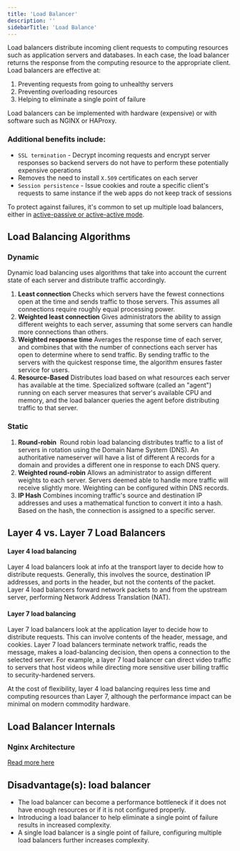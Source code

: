 ```yaml
---
title: 'Load Balancer'
description: ''
sidebarTitle: 'Load Balance'
---
```


Load balancers distribute incoming client requests to computing resources such as application servers and databases.
In each case, the load balancer returns the response from the computing resource to the appropriate client. Load
balancers are effective at:

1. Preventing requests from going to unhealthy servers
2. Preventing overloading resources
3. Helping to eliminate a single point of failure

Load balancers can be implemented with hardware (expensive) or with software such as NGINX or HAProxy.

### Additional benefits include:

- `SSL termination` - Decrypt incoming requests and encrypt server responses so backend servers do not have to perform these potentially expensive operations
- Removes the need to install `X.509` certificates on each server
- `Session persistence` - Issue cookies and route a specific client's requests to same instance if the web apps do not keep track of sessions

To protect against failures, it's common to set up multiple load balancers, either in
[active-passive or active-active mode](/hld/fundamentals/primer/availability-patterns#fail-over).

## Load Balancing Algorithms

### Dynamic
Dynamic load balancing uses algorithms that take into account the current state of each server and distribute traffic
accordingly.

1. **Least connection**
Checks which servers have the fewest connections open at the time and sends traffic to those servers. This assumes all
connections require roughly equal processing power.
2. **Weighted least connection**
Gives administrators the ability to assign different weights to each server, assuming that some servers can handle more
connections than others.
3. **Weighted response time**
Averages the response time of each server, and combines that with the number of connections each server has open to
determine where to send traffic. By sending traffic to the servers with the quickest response time, the algorithm ensures
faster service for users.
4. **Resource-Based**
Distributes load based on what resources each server has available at the time. Specialized software (called an "agent")
running on each server measures that server's available CPU and memory, and the load balancer queries the agent before
distributing traffic to that server.

### Static
1. **Round-robin**
 Round robin load balancing distributes traffic to a list of servers in rotation using the Domain Name System
(DNS). An authoritative nameserver will have a list of different A records for a domain and provides a different
one in response to each DNS query.
2. **Weighted round-robin**
Allows an administrator to assign different weights to each server. Servers deemed able to handle more traffic will
receive slightly more. Weighting can be configured within DNS records.
3. **IP Hash**
Combines incoming traffic's source and destination IP addresses and uses a mathematical function to convert it
into a hash. Based on the hash, the connection is assigned to a specific server.


## Layer 4 vs. Layer 7 Load Balancers

#### Layer 4 load balancing
Layer 4 load balancers look at info at the transport layer to decide how to distribute requests. Generally, this
involves the source, destination IP addresses, and ports in the header, but not the contents of the packet. Layer 4
load balancers forward network packets to and from the upstream server, performing Network Address Translation (NAT).

#### Layer 7 load balancing
Layer 7 load balancers look at the application layer to decide how to distribute requests. This can involve contents of
the header, message, and cookies. Layer 7 load balancers terminate network traffic, reads the message, makes a
load-balancing decision, then opens a connection to the selected server. For example, a layer 7 load balancer can direct
video traffic to servers that host videos while directing more sensitive user billing traffic to security-hardened servers.

At the cost of flexibility, layer 4 load balancing requires less time and computing resources than Layer 7, although
the performance impact can be minimal on modern commodity hardware.

## Load Balancer Internals

### Nginx Architecture

[Read more here](https://blog.nginx.org/blog/inside-nginx-how-we-designed-for-performance-scale)

## Disadvantage(s): load balancer
- The load balancer can become a performance bottleneck if it does not have enough resources or if it is not configured properly.
- Introducing a load balancer to help eliminate a single point of failure results in increased complexity.
- A single load balancer is a single point of failure, configuring multiple load balancers further increases complexity.
